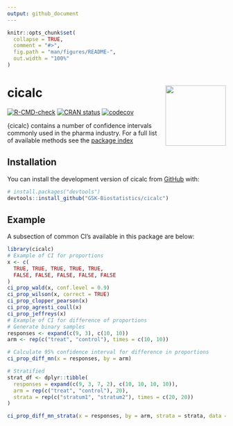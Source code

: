 ```yaml
---
output: github_document
---
```


<!-- README.md is generated from README.Rmd. Please edit that file -->

```r
knitr::opts_chunk$set(
  collapse = TRUE,
  comment = "#>",
  fig.path = "man/figures/README-",
  out.width = "100%"
)
```

# cicalc <a href='https://gsk-biostatistics.github.io/cicalc/'><img src="man/figures/cicalc.PNG" align="right" style="height:139px;"/></a>


<!-- badges: start -->
[![R-CMD-check](https://github.com/GSK-Biostatistics/cicalc/actions/workflows/R-CMD-check.yaml/badge.svg)](https://github.com/GSK-Biostatistics/cicalc/actions/workflows/R-CMD-check.yaml)
[![CRAN status](https://www.r-pkg.org/badges/version/cicalc)](https://CRAN.R-project.org/package=cicalc) 
[![codecov](https://codecov.io/gh/GSK-Biostatistics/cicalc/graph/badge.svg?token=jIF57l72pj)](https://app.codecov.io/gh/GSK-Biostatistics/cicalc)

<!-- badges: end -->

{cicalc} contains a number of confidence intervals commonly used in the pharma industry. For a full list of available methods see the [package index](https://gsk-biostatistics.github.io/cicalc/reference/index.html)

## Installation

You can install the development version of cicalc from [GitHub](https://github.com/) with:

``` r
# install.packages("devtools")
devtools::install_github("GSK-Biostatistics/cicalc")
```

## Example

A subsection of common CI's available in this package are below:

```r
library(cicalc)
# Example of CI for proportions
x <- c(
  TRUE, TRUE, TRUE, TRUE, TRUE,
  FALSE, FALSE, FALSE, FALSE, FALSE
)
ci_prop_wald(x, conf.level = 0.9)
ci_prop_wilson(x, correct = TRUE)
ci_prop_clopper_pearson(x)
ci_prop_agresti_coull(x)
ci_prop_jeffreys(x)
# Example of CI for difference of proportions 
# Generate binary samples
responses <- expand(c(9, 3), c(10, 10))
arm <- rep(c("treat", "control"), times = c(10, 10))

# Calculate 95% confidence interval for difference in proportions
ci_prop_diff_mn(x = responses, by = arm)

# Stratified 
strat_df <- dplyr::tibble(
  responses = expand(c(9, 3, 7, 2), c(10, 10, 10, 10)),
  arm = rep(c("treat", "control"), 20),
  strata = rep(c("stratum1", "stratum2"), times = c(20, 20))
)

ci_prop_diff_mn_strata(x = responses, by = arm, strata = strata, data = strat_df)

```


